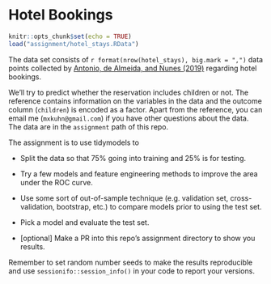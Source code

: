 # Hotel Bookings

```r
knitr::opts_chunk$set(echo = TRUE)
load("assignment/hotel_stays.RData")
```

The data set consists of `r format(nrow(hotel_stays), big.mark = ",")` data points collected by [Antonio, de Almeida, and Nunes (2019)](https://doi.org/10.1016/j.dib.2018.11.126) regarding hotel bookings. 

We'll try to predict whether the reservation includes children or not. The reference contains information on the variables in the data and the outcome column (`children`) is encoded as a factor. Apart from the reference, you can email me (`mxkuhn@gmail.com`) if you have other questions about the data. The data are in the `assignment` path of this repo.

The assignment is to use tidymodels to

* Split the data so that 75% going into training and 25% is for testing. 

* Try a few models and feature engineering methods to improve the area under the ROC curve.

* Use some sort of out-of-sample technique (e.g. validation set, cross-validation, bootstrap, etc.) to compare models prior to using the test set. 

* Pick a model and evaluate the test set. 

* [optional] Make a PR into this repo's assignment directory to show you results. 

Remember to set random number seeds to make the results reproducible and use `sessionifo::session_info()` in your code to report your versions. 

